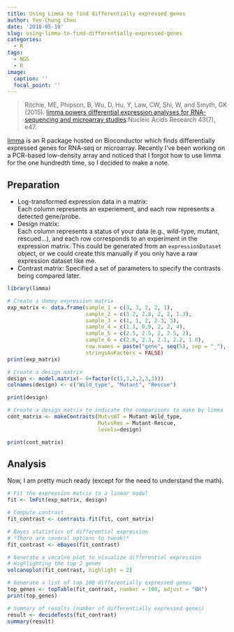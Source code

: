 ```yaml
---
title: Using Limma to find differentially expressed genes
author: Yen-Chung Chen
date: '2018-05-19'
slug: using-limma-to-find-differentially-expressed-genes
categories:
  - R
tags:
  - NGS
  - R
image:
  caption: ''
  focal_point: ''
---
```

> Ritchie, ME, Phipson, B, Wu, D, Hu, Y, Law, CW, Shi, W, and Smyth, GK
> (2015). [limma powers differential expression analyses for
> RNA-sequencing and microarray
> studies](https://www.ncbi.nlm.nih.gov/pubmed/25605792).Nucleic Acids
> Research 43(7), e47.

[limma](https://bioconductor.org/packages/release/bioc/html/limma.html)
is an R package hosted on Bioconductor which finds differentially
expressed genes for RNA-seq or microarray. Recently I’ve been working on
a PCR-based low-density array and noticed that I forgot how to use limma
for the one hundredth time, so I decided to make a note.

## Preparation

  - Log-transformed expression data in a matrix:  
    Each column represents an experiement, and each row represents a
    detected gene/probe.
  - Design matrix:  
    Each column represents a status of your data (e.g., wild-type,
    mutant, rescued…), and each row corresponds to an experiment in the
    expression matrix. This could be generated from an
    `expressionDataset` object, or we could create this manually if you
    only have a raw expression dataset like me.
  - Contrast matrix: 
    Specified a set of parameters to specify the contrasts being compared later.  

```r
library(limma)

# Create a dummy expression matrix
exp_matrix <- data.frame(sample_1 = c(3, 3, 2, 2, 1), 
                         sample_2 = c(3.2, 2.8, 2, 2, 1.3), 
                         sample_3 = c(1, 1, 2, 2.3, 5), 
                         sample_4 = c(1.1, 0.9, 2, 2, 4), 
                         sample_5 = c(2.5, 2.5, 2, 2.5, 2), 
                         sample_6 = c(2.6, 2.3, 2.1, 2.2, 1.8), 
                         row.names = paste("gene", seq(5), sep = "_"), 
                         stringsAsFactors = FALSE)
print(exp_matrix)

# Create a design matrix
design <- model.matrix(~ 0+factor(c(1,1,2,2,3,3)))
colnames(design) <- c("Wild_type", "Mutant", "Rescue")

print(design)

# Create a design matrix to indicate the comparisons to make by limma
cont_matrix <- makeContrasts(MutvsWT = Mutant-Wild_type, 
                             MutvsRes = Mutant-Rescue, 
                             levels=design)

print(cont_matrix)
```



## Analysis

Now, I am pretty much ready (except for the need to understand the
math).

```r
# Fit the expression matrix to a linear model
fit <- lmFit(exp_matrix, design)

# Compute contrast
fit_contrast <- contrasts.fit(fit, cont_matrix)

# Bayes statistics of differential expression
# *There are several options to tweak!*
fit_contrast <- eBayes(fit_contrast)

# Generate a vocalno plot to visualize differential expression
# Highlighting the top 2 genes
volcanoplot(fit_contrast, highlight = 2)
```

``` r
# Generate a list of top 100 differentially expressed genes
top_genes <- topTable(fit_contrast, number = 100, adjust = "BH")
print(top_genes)

# Summary of results (number of differentially expressed genes)
result <- decideTests(fit_contrast)
summary(result)
```
